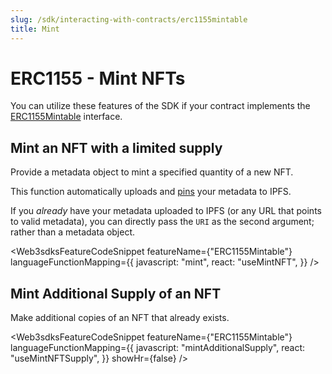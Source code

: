 ```yaml
---
slug: /sdk/interacting-with-contracts/erc1155mintable
title: Mint
---
```



# ERC1155 - Mint NFTs

You can utilize these features of the SDK if your contract implements the [ERC1155Mintable](/contractkit/interfaces/erc1155mintable) interface.

<div className="row" style={{ marginBottom: 24 }}>
  <div className="col col--12" style={{ marginTop: 8 }}>
    <QuickstartCard
      name="Learn how to implement ERC1155Mintable in your smart contract"
      link={"/contractkit/interfaces/erc1155mintable"}
      image="/assets/icons/general.png"
    />
  </div>
</div>

## Mint an NFT with a limited supply

Provide a metadata object to mint a specified quantity of a new NFT.

This function automatically uploads and [pins](https://blog.web3sdks.com/guides/securing-pinning-your-nft-with-ipfs/) your metadata to IPFS.

If you _already_ have your metadata uploaded to IPFS (or any URL that points to valid metadata),
you can directly pass the `URI` as the second argument; rather than a metadata object.

<Web3sdksFeatureCodeSnippet
  featureName={"ERC1155Mintable"}
  languageFunctionMapping={{
    javascript: "mint",
    react: "useMintNFT",
  }}
/>

## Mint Additional Supply of an NFT

Make additional copies of an NFT that already exists.

<Web3sdksFeatureCodeSnippet
  featureName={"ERC1155Mintable"}
  languageFunctionMapping={{
    javascript: "mintAdditionalSupply",
    react: "useMintNFTSupply",
  }}
  showHr={false}
/>
